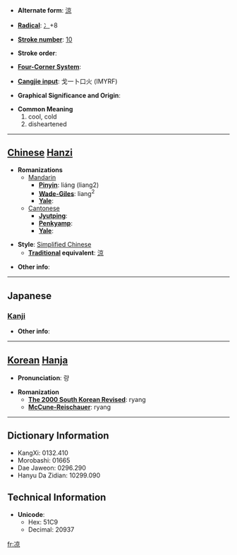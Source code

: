 * '''Alternate form''': [[涼]]

* '''[[Wiktionary:Chinese radical index| Radical]]''': [[Wiktionary:Chinese radical index 冫|冫]]+8

* '''[[Wiktionary:Chinese total strokes index|Stroke number]]''': [[Wiktionary:Chinese total strokes index 10|10]]

* '''Stroke order''': 

* '''[[Wiktionary:Chinese four corner index|Four-Corner System]]''': 

* '''[[Wiktionary:Chinese Cangjie index|Cangjie input]]''': 戈一卜口火 (IMYRF)

* '''Graphical Significance and Origin''': 

* '''Common Meaning'''
*#cool, cold
*# disheartened


----

== [[Chinese]] [[Hanzi]] ==

* '''Romanizations'''
** [[Mandarin]]
*** '''[[Pinyin]]''': liáng (liang2)
*** '''[[Wade-Giles]]''': liang<sup>2</sup>
*** '''[[Yale]]''': 
**[[Cantonese]]
***'''[[Jyutping]]''':
***'''[[Penkyamp]]''': 
***'''[[Yale]]''': 

* '''Style''': [[Simplified Chinese]] 
** '''[[Traditional Chinese|Traditional]] equivalent''': [[涼]]

* '''Other info''': 

----

==Japanese==
===[[Kanji]]===
{{kanji|on readings=[[りょう]] (ryō)|kun readings=[[すずしい]] (suzushii)}}

* '''Other info''':  

----

== [[Korean]] [[Hanja]] ==

* '''Pronunciation''': 량

* '''Romanization'''
** '''[[The 2000 South Korean Revised Romanization|The 2000 South Korean Revised]]''': ryang
** '''[[McCune-Reischauer]]''': ryang

----

== Dictionary Information ==

* KangXi: 0132.410
* Morobashi: 01665
* Dae Jaweon: 0296.290
* Hanyu Da Zidian: 10299.090

== Technical Information ==

* '''Unicode''':
** Hex: 51C9
** Decimal: 20937

[[fr:凉]]